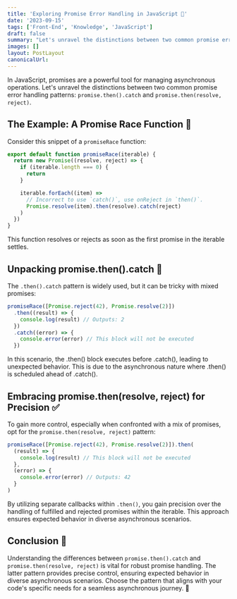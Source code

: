 ```yaml
---
title: 'Exploring Promise Error Handling in JavaScript 🚀'
date: '2023-09-15'
tags: ['Front-End', 'Knowledge', 'JavaScript']
draft: false
summary: "Let's unravel the distinctions between two common promise error handling patterns: `promise.then().catch` and `promise.then(resolve, reject)`."
images: []
layout: PostLayout
canonicalUrl:
---
```


In JavaScript, promises are a powerful tool for managing asynchronous operations. Let's unravel the distinctions between two common promise error handling patterns: `promise.then().catch` and `promise.then(resolve, reject)`.

## The Example: A Promise Race Function 🏁

Consider this snippet of a `promiseRace` function:

```js
export default function promiseRace(iterable) {
  return new Promise((resolve, reject) => {
    if (iterable.length === 0) {
      return
    }

    iterable.forEach((item) =>
      // Incorrect to use `catch()`, use onReject in `then()`.
      Promise.resolve(item).then(resolve).catch(reject)
    )
  })
}
```

This function resolves or rejects as soon as the first promise in the iterable settles.

## Unpacking promise.then().catch 🤔

The `.then().catch` pattern is widely used, but it can be tricky with mixed promises:

```js
promiseRace([Promise.reject(42), Promise.resolve(2)])
  .then((result) => {
    console.log(result) // Outputs: 2
  })
  .catch((error) => {
    console.error(error) // This block will not be executed
  })
```

In this scenario, the .then() block executes before .catch(), leading to unexpected behavior. This is due to the asynchronous nature where .then() is scheduled ahead of .catch().

## Embracing promise.then(resolve, reject) for Precision ✅

To gain more control, especially when confronted with a mix of promises, opt for the `promise.then(resolve, reject)` pattern:

```js
promiseRace([Promise.reject(42), Promise.resolve(2)]).then(
  (result) => {
    console.log(result) // This block will not be executed
  },
  (error) => {
    console.error(error) // Outputs: 42
  }
)
```

By utilizing separate callbacks within `.then()`, you gain precision over the handling of fulfilled and rejected promises within the iterable. This approach ensures expected behavior in diverse asynchronous scenarios.

## Conclusion 🎉

Understanding the differences between `promise.then().catch` and `promise.then(resolve, reject)` is vital for robust promise handling. The latter pattern provides precise control, ensuring expected behavior in diverse asynchronous scenarios. Choose the pattern that aligns with your code's specific needs for a seamless asynchronous journey. 🚀
